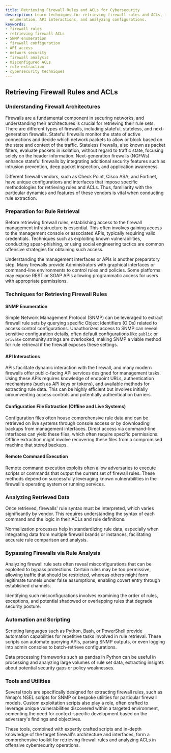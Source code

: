 ```yaml
---
title: Retrieving Firewall Rules and ACLs for Cybersecurity
description: Learn techniques for retrieving firewall rules and ACLs, including SNMP
  enumeration, API interactions, and analyzing configurations.
keywords:
- firewall rules
- retrieving firewall ACLs
- SNMP enumeration
- firewall configuration
- API access
- network security
- firewall analysis
- misconfigured ACLs
- rule extraction
- cybersecurity techniques
---
```


## Retrieving Firewall Rules and ACLs

### Understanding Firewall Architectures

Firewalls are a fundamental component in securing networks, and understanding their architectures is crucial for retrieving their rule sets. There are different types of firewalls, including stateful, stateless, and next-generation firewalls. Stateful firewalls monitor the state of active connections and decide which network packets to allow or block based on the state and context of the traffic. Stateless firewalls, also known as packet filters, evaluate packets in isolation, without regard to traffic state, focusing solely on the header information. Next-generation firewalls (NGFWs) enhance stateful firewalls by integrating additional security features such as intrusion prevention, deep packet inspection, and application awareness.

Different firewall vendors, such as Check Point, Cisco ASA, and Fortinet, have unique configurations and interfaces that impose specific methodologies for retrieving rules and ACLs. Thus, familiarity with the particular dynamics and features of these vendors is vital when conducting rule extraction.

### Preparation for Rule Retrieval

Before retrieving firewall rules, establishing access to the firewall management infrastructure is essential. This often involves gaining access to the management console or associated APIs, typically requiring valid credentials. Techniques such as exploiting known vulnerabilities, conducting spear-phishing, or using social engineering tactics are common offensive strategies for obtaining such access.

Understanding the management interfaces or APIs is another preparatory step. Many firewalls provide Administrators with graphical interfaces or command-line environments to control rules and policies. Some platforms may expose REST or SOAP APIs allowing programmatic access for users with appropriate permissions.

### Techniques for Retrieving Firewall Rules

#### SNMP Enumeration

Simple Network Management Protocol (SNMP) can be leveraged to extract firewall rule sets by querying specific Object Identifiers (OIDs) related to access control configurations. Unauthorized access to SNMP can reveal sensitive configuration details, often default configurations like `public` or `private` community strings are overlooked, making SNMP a viable method for rule retrieval if the firewall exposes these settings.

#### API Interactions

APIs facilitate dynamic interaction with the firewall, and many modern firewalls offer public-facing API services designed for management tasks. Using these APIs requires knowledge of endpoint URLs, authentication mechanisms (such as API keys or tokens), and available methods for extracting rule data. This can be highly efficient but involves initially circumventing access controls and potentially authentication barriers.

#### Configuration File Extraction (Offline and Live Systems)

Configuration files often house comprehensive rule data and can be retrieved on live systems through console access or by downloading backups from management interfaces. Direct access via command-line interfaces can yield these files, which often require specific permissions. Offline extraction might involve recovering these files from a compromised machine that stored backups.

#### Remote Command Execution

Remote command execution exploits often allow adversaries to execute scripts or commands that output the current set of firewall rules. These methods depend on successfully leveraging known vulnerabilities in the firewall's operating system or running services.

### Analyzing Retrieved Data

Once retrieved, firewalls' rule syntax must be interpreted, which varies significantly by vendor. This requires understanding the syntax of each command and the logic in their ACLs and rule definitions. 

Normalization processes help in standardizing rule data, especially when integrating data from multiple firewall brands or instances, facilitating accurate rule comparison and analysis.

### Bypassing Firewalls via Rule Analysis

Analyzing firewall rule sets often reveal misconfigurations that can be exploited to bypass protections. Certain rules may be too permissive, allowing traffic that should be restricted, whereas others might form legitimate tunnels under false assumptions, enabling covert entry through established channels. 

Identifying such misconfigurations involves examining the order of rules, exceptions, and potential shadowed or overlapping rules that degrade security posture.

### Automation and Scripting

Scripting languages such as Python, Bash, or PowerShell provide automation capabilities for repetitive tasks involved in rule retrieval. These scripts can automate querying APIs, parsing SNMP outputs, or even logging into admin consoles to batch-retrieve configurations.

Data processing frameworks such as pandas in Python can be useful in processing and analyzing large volumes of rule set data, extracting insights about potential security gaps or policy weaknesses.

### Tools and Utilities

Several tools are specifically designed for extracting firewall rules, such as Nmap's NSEL scripts for SNMP or bespoke utilities for particular firewall models. Custom exploitation scripts also play a role, often crafted to leverage unique vulnerabilities discovered within a targeted environment, cementing the need for context-specific development based on the adversary's findings and objectives. 

These tools, combined with expertly crafted scripts and in-depth knowledge of the target firewall's architecture and interfaces, form a comprehensive toolkit for retrieving firewall rules and analyzing ACLs in offensive cybersecurity operations.